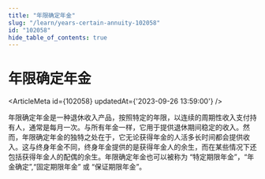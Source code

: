 ```yaml
---
title: "年限确定年金"
slug: "/learn/years-certain-annuity-102058"
id: "102058"
hide_table_of_contents: true
---
```



# 年限确定年金

<ArticleMeta id={102058} updatedAt={'2023-09-26 13:59:00'} />
<div className='border-solid border-b border-t-0 my-4 border-[var(--ifm-color-gray-300)]' />

年限确定年金是一种退休收入产品，按照特定的年限，以连续的周期性收入支付持有人，通常是每月一次。与所有年金一样，它用于提供退休期间稳定的收入。然而，年限确定年金的独特之处在于，它无论获得年金的人活多长时间都会提供收入。这与终身年金不同，终身年金提供的是获得年金人的余生，而在某些情况下还包括获得年金人的配偶的余生。年限确定年金也可以被称为 “特定期限年金”，“年金确定”,“固定期限年金” 或 “保证期限年金”。
